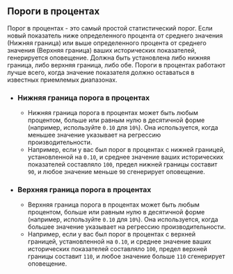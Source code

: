 ## Пороги в процентах

Порог в процентах - это самый простой статистический порог.
Если новый показатель ниже определенного процента от среднего значения (Нижняя граница)
или выше определенного процента от среднего значения (Верхняя граница) ваших исторических показателей, генерируется оповещение.
Должна быть установлена либо нижняя граница, либо верхняя граница, либо обе.
Пороги в процентах работают лучше всего, когда значение показателя должно оставаться в известных приемлемых диапазонах.

- ### Нижняя граница порога в процентах
   - Нижняя граница порога в процентах может быть любым процентом, больше или равным нулю в десятичной форме (например, используйте `0.10` для `10%`).
   Она используется, когда меньшее значение указывает на регрессию производительности.
   - Например, если у вас был порог в процентах с нижней границей, установленной на `0.10`,
   и среднее значение ваших исторических показателей составляло `100`,
   предел нижней границы составит `90`, и
   любое значение меньше `90` сгенерирует оповещение.
- ### Верхняя граница порога в процентах
   - Верхняя граница порога в процентах может быть любым процентом, больше или равным нулю в десятичной форме (например, используйте `0.10` для `10%`).
   Она используется, когда большее значение указывает на регрессию производительности.
   - Например, если у вас был порог в процентах с верхней границей, установленной на `0.10`,
   и среднее значение ваших исторических показателей составляло `100`,
   предел верхней границы составит `110`, и
   любое значение больше `110` сгенерирует оповещение.